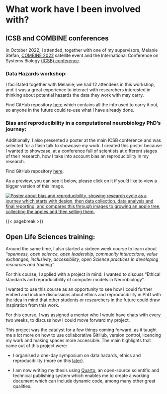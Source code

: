 # What work have I been involved with?

## ICSB and COMBINE conferences

In October 2022, I attended, together with one of my supervisors, Melanie Stefan, [COMBINE 2022](https://co.mbine.org/author/combine-2022/) satellite event and the International Conference on Systems Biology [(ICSB) conference](https://hi.converia.de/frontend/index.php?sub=93).


### Data Hazards workshop:
I facilitated together with Melanie; we had 12 attendees in this workshop, and it was a great experience to interact with researchers interested in thinking about potential hazards the data they work with may carry.

Find GitHub repository [here](https://github.com/Susana465/Data_Hazards_workshops) which contains all the info used to carry it out, so anyone in the future could re-use what I have already done.

### Bias and reproducibility in a computational neurobiology PhD's journey:
Additionally, I also presented a poster at the main ICSB conference and was selected for a flash talk to showcase my work. I created this poster because I wanted to showcase, at a conference full of scientists at different stages of their research, how I take into account bias an reproducibility in my research.

Find GitHub repository [here](https://github.com/Susana465/Bias-and-Reproducibility-Poster).

As a preview, you can see it below, please click on it if you'd like to view a bigger version of this image. 

[![Poster about bias and reproducibility, showing research cycle as a journey which starts with design, then data collection, data analysis and final reporting, and compares this through images to growing an apple tree, collecting the apples and then selling them.][1]][2]

[1]: ./20221006_poster_phd_journey.jpg

[2]: https://github.com/Susana465/Bias-and-Reproducibility-Poster/blob/main/20221006_poster_phd_journey.jpg

{{< pagebreak >}}

## Open Life Sciences training:

Around the same time, I also started a sixteen week course to learn about *"openness, open science, open leadership, community interactions, value exchanges, inclusivity, accessibility, open Science practices in developing resources and training"*.

For this course, I applied with a project in mind. I wanted to discuss "Ethical standards and reproducibility of computer models in Neurobiology".

I wanted to use this course as an opportunity to see how I could further embed and include discussions about ethics and reproducibility in PhD with the idea in mind that other students or researchers in the future could draw inspiration from this work.

For this course, I was assigned a mentor who I would have chats with every two weeks, to discuss how I could move forward my project.

This project was the catalyst for a few things coming forward, as it taught me a lot more on how to use collaborative GitHub, version control, licencing my work and making spaces more accessible. The main highlights that came out of this project were:

- I organised a one-day symposium on data hazards, ethics and reproducibility (more on this [later](#collaborations)).

- I am now writing my thesis using [Quarto](https://quarto.org/), an open-source scientific and technical publishing system which enables me to create a working document which can include dynamic code, among many other great qualities.